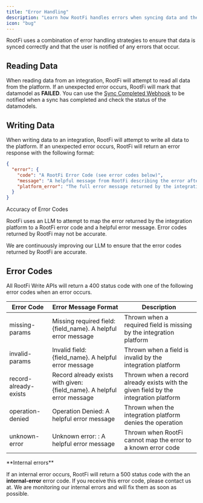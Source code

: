 ```yaml
---
title: "Error Handling"
description: "Learn how RootFi handles errors when syncing data and the types of errors that can occur."
icon: "bug"
---
```


RootFi uses a combination of error handling strategies to ensure that data is synced correctly and that the user is notified of any errors that occur.

## Reading Data

When reading data from an integration, RootFi will attempt to read all data from the platform. If an unexpected error occurs, RootFi will mark that datamodel as **FAILED**. You can use the [Sync Completed Webhook](webhooks#sync-completed-webhook) to be notified when a sync has completed and check the status of the datamodels.

## Writing Data

When writing data to an integration, RootFi will attempt to write all data to the platform. If an unexpected error occurs, RootFi will return an error response with the following format:

```json
{
  "error": {
    "code": "A RootFi Error Code (see error codes below)",
    "message": "A helpful message from RootFi describing the error after trying to parse the platform_error",
    "platform_error": "The full error message returned by the integration platform"
  }
}
```

<Note>
Accuracy of Error Codes

RootFi uses an LLM to attempt to map the error returned by the integration platform to a RootFi error code and a helpful error message. Error codes returned by RootFi may not be accurate.

We are continuously improving our LLM to ensure that the error codes returned by RootFi are accurate.

</Note>

## Error Codes

All RootFi Write APIs will return a 400 status code with one of the following error codes when an error occurs.

| Error Code            | Error Message Format                                                     | Description                                                                          |
| --------------------- | ------------------------------------------------------------------------ | ------------------------------------------------------------------------------------ |
| missing-params        | Missing required field: \{field_name}. A helpful error message           | Thrown when a required field is missing by the integration platform                  |
| invalid-params        | Invalid field: \{field_name}. A helpful error message                    | Thrown when a field is invalid by the integration platform                           |
| record-already-exists | Record already exists with given: \{field_name}. A helpful error message | Thrown when a record already exists with the given field by the integration platform |
| operation-denied      | Operation Denied: A helpful error message                                | Thrown when the integration platform denies the operation                            |
| unknown-error         | Unknown error: : A helpful error message                                 | Thrown when RootFi cannot map the error to a known error code                        |

<Warning>
**Internal errors**

If an internal error occurs, RootFi will return a 500 status code with the an **internal-error** error code.
If you receive this error code, please contact us at. We are monitoring our internal errors and will fix them as soon as possible.

</Warning>
